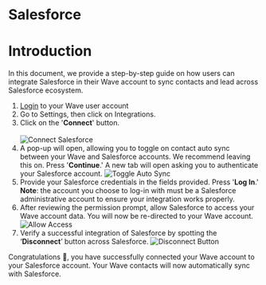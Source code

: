 
# Salesforce

# Introduction

In this document, we provide a step-by-step guide on how users can integrate Salesforce in their Wave account to sync contacts and lead across Salesforce ecosystem.

1.  [Login](https://app.wavecnct.com/login) to your Wave user account
2.  Go to Settings, then click on Integrations.
3.  Click on the '**Connect**' button.<br /><br />
    ![Connect Salesforce](/connect-salesforce.png)
4.  A pop-up will open, allowing you to toggle on contact auto sync between your Wave and Salesforce accounts. We recommend leaving this on. Press '**Continue**.' A new tab will open asking you to authenticate your Salesforce account.
    ![Toggle Auto Sync](/auto-sync-contacts.png)
5.   Provide your Salesforce credentials in the fields provided. Press '**Log In**.'
    <Callout type=info>
    **Note**: the account you choose to log-in with must be a Salesforce administrative account to ensure your integration works properly.
    </Callout>
6.  After reviewing the permission prompt, allow Salesforce to access your Wave account data. You will now be re-directed to your Wave account.
    ![Allow Access](/allow-access.png)
8. Verify a successful integration of Salesforce by spotting the ‘**Disconnect**’ button across Salesforce.
    ![Disconnect Button](/disconnect-button.png)

Congratulations 🎉, you have successfully connected your Wave account to your Salesforce account. Your Wave contacts will now automatically sync with Salesforce.